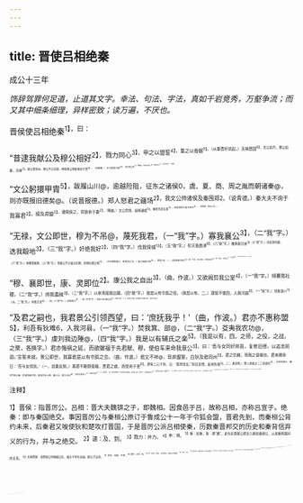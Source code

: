 ```yaml
---
---
---
```

title: 晋使吕相绝秦
---



成公十三年

*饰辞驾罪何足道，止道其文字。幸法、句法、字法，真如千岩竞秀，万壑争流；而又其中细条细理，异样密致；读万遍，不厌也。*

晋侯使吕相绝秦<sup>1】，曰：

“昔逮我献公及穆公相好<sup>2】，戮力同心<sup>3】，申之以盟誓<sup>4】，重之以昏姻<sup>5】。（从秦晋好说起。）天祸晋国<sup>6】，文公如齐，惠公如秦，无禄<sup>7】，献公即世@。穆公不忘旧德，俾我惠公用能奉祀于晋<sup>5】。（说秦德。）又不能成大勋<sup>10】，而为韩之师<sup>1】。（略曲。）亦悔于厥心<sup>2】，用集我文公<sup>3】，是穆之成也@。（说秦德。）

“文公躬擐甲胄<sup>5】，跋履山川@，逾越险阻，征东之诸侯0，虞、夏、商、周之胤而朝诸秦@，则亦既报旧德矣@。（说晋报德。）郑人怒君之疆场<sup>2】，我文公帅诸侯及秦围郑2。（说青德。）秦大夫不询于我寡君<sup>2】，擅及郑盟<sup>2】，诸侯疾之，将致命于秦<sup>2】。（略曲。）文公恐惧，绥靖诸侯<sup>5】，秦师克还无害<sup>3】，则是我有大造于西也<sup>2】。（说晋德，结住上文。）

“无禄，文公即世，穆为不吊@，蔑死我君，（一“我”字。）寡我襄公<sup>3】，（二“我”字。）迭我殽地<sup>3】，（三“我”字。）奸绝我好<sup>2】，（四“我”字。）伐我保城<sup>13】，（五“我”字。）殄灭我费滑<sup>8】，(六“我”字。）散离我兄弟<sup>3】（七“我”字，）挠乱我同盟，（八“我”字。）倾覆我国家。（九“我”字。）我襄公不忘君之旧期，而惧社稷之陨<sup>3】，（不忘俾我惠公、集我文公也。）是以有殽之师<sup>3】。（我是以有，一。）犹愿赦罪于穆公<sup>8】。（曲，作波。）穆公弗听，而即楚谋我<sup>3】。（曲，作波。）天诱其衷<sup>4】，成王陨命<sup>11】，穆公是以不克逞志于我。（曲，作波。）

“穆、襄即世，康、灵即位<sup>2】。康公我之自出<sup>3】，（曲，作波。）又欲阙剪我公室<sup>4】，（一“我”字。）倾覆我社稷，（二“我”字。）帅我蟊贼<sup>3】，（三“我”字。）以来荡摇我边疆，（四“我”字。）我是以有令狐之役。（我是以有，二。）康犹不悛四，入我河曲<sup>8】，（一“我”字。）伐我涑川<sup>2】，（水。二“我”字。）俘我王官<sup>5】，（地。三“我”字。）剪我羁马<sup>3】，（地。四“我”字。）我是以有河曲之战<sup>2】。（我是以有，三。）东道之不通，则是康公绝我好也。（就手且结。）

“及君之嗣也，我君景公引领西望，曰：‘庶抚我乎！'（曲，作波。）君亦不惠称盟<sup>5】，利吾有狄难6，入我河县，（一“我”字。）焚我箕、部@，（二“我”字。）芟夷我农功@，（三“我”字。）虔刘我边陲@，（四“我”字。）我是以有辅氏之楽<sup>5】。（我是以有，四。之师，之役，之战，之聚，各换字。）君亦悔祸之延，而欲徽福于先君献、穆，使伯车来命我景公<sup>3】，曰：‘吾与女同好弃恶，复修旧德，以追念前勋。’言誓未就，景公即世，我寡君是以有令狐之会。（曲，作波。）君又不祥@，背弃盟誓。白狄及君同州<sup>5】，君之仇雠，而我之昏姻也。君来赐命曰：‘吾与女伐狄。’（一，说秦反侧。）寡君不敢顾昏姻，畏君之威，而受命于吏<sup>6】。君有二心于狄，曰：‘晋将伐女。”狄应且憎，是用告我<sup>5】。（二，秦反侧。）楚人恶君之二三其德也<sup>8】，亦来告我曰：‘秦背令狐之盟，而来求盟于我，昭告吴天上帝、秦三公、楚三王曰<sup>6】：‘余虽与晋出人<sup>7】，余唯利是视<sup>7】。’（三，秦反侧。一段，秦与楚誓辞。）不谷恶其无成德@，是用宜之@，以惩不一。诸侯备闻此言<sup>2】，斯是用痛心疾首，昵就寡人<sup>6】。（一路，备说秦恶，归到此句。）寡人帅以听命，唯好是求。（辞令好，身分好。）君若惠顾诸侯，矜哀寡人<sup>8】，而赐之盟，则寡人之愿也，其承宁诸侯以退<sup>7】，岂敢徽乱？（宾句。）君若不施大惠，寡人不佞@，其不能以诸侯退矣。（主句。）敢尽布之执事@，俾执事实图利之！”

<sup>注释】

<sup>1】晋侯：指晋厉公。吕相：晋大夫魏锛之子，即魏相。因食邑于吕，故称吕相，亦称吕宣子。绝秦：即与秦国绝交。事因晋厉公与秦桓公原订于鲁成公十一年于令狐会盟，晋君先到，而秦桓公背约未来，后秦君又唆使狄和楚攻打晋国，于是晋厉公派吕相使秦，历数秦晋邦交的历史和秦背信弃义的行为，并与之绝交。
<sup>2】逮：及、到。
<sup>3】戮力：并力。
<sup>4】申：明。
<sup>5】重：加重。昏：通“婚”。此句言晋献公把女儿嫁给秦穆公，以加重两国间的关系。
<sup>6】天祸晋国：指晋献公时骊姬之乱，逼太子申生自缢，群公子出奔。
<sup>7】无禄：无福、不幸。
<sup>8】即世：去世，死。
<sup>9】用：因此。奉祀：主持祭祀，意即立为国君。
<sup>10】大勋：大功。
<sup>11】而为韩之师：指秦晋韩之战，晋惠公被俘事。
<sup>12】悔于厥心：指秦穆公对俘获晋惠公之事表示遗憾。
<sup>13】用集：因而安定、成全，指秦穆公护送重耳回晋做国君。
<sup>14】成：成全、帮助。
<sup>15】躬撰huàn患）甲冑：亲自穿戴着铠甲和头盔。
<sup>16】跋履：登山涉水。
<sup>17】征东之诸侯：指征服秦国以东的诸侯。
<sup>18】胤（yìng映）：后代。
<sup>19】既：已。旧德：过去的恩德，指纳惠公、文公之事。
<sup>20】怒：侵犯。疆场（yì易）：边界。
<sup>21】文公：指晋文公。于鲁僖公三十年（公元前630年）与秦围郑。
<sup>22】询：问，这里是商量的意思。
<sup>23】擅及郑盛：指秦穆公听了烛之武的话擅自与郑结盟，并派杞子等驻防于郑。
<sup>24】致命：拼命。
<sup>25】绥靖：安抚。
<sup>26】克：能。
<sup>27】大造：犹大恩。西：指晋国西面的秦国。
<sup>28】穆为不吊：指穆公做不善的事。吊：同“淑”，善。
<sup>29】蔑死：以为死者无知而蔑视。
<sup>30】寡：寡弱。
<sup>31】迭：通“轶”，突然进犯。指秦穆公派孟明等三帅袭郑，过轶晋国事，并非侵晋殺地。
<sup>32】奸绝：遇绝。
<sup>33】保城：据高士奇《地名考略》：保城非地名，保即堡，土筑的小城。
<sup>34】珍（tiǎn填）：灭绝。费（bì必）滑：即滑国。费：是滑国的都城，在今河南省偃师县。
<sup>35】兄弟：指郑、滑与晋都是姬姓，是兄弟之国。秦袭郑灭滑，故言“散离我兄弟”。
<sup>36】陨：灭亡。
<sup>37】殽之师：指秦晋殽之战，晋国在殽山伏击秦军。
<sup>38】犹愿赦罪于穆公：还是希望秦穆公能赦免晋国之罪，意指释放孟明，与秦国求和解。
<sup>39】即楚：亲近楚国。事指秦穆公自殺之战败后，释楚臣斗克回国，以求与楚结盟。因楚成王被其子商臣所杀，故所谋不成。
<sup>40】天诱其衷：犹天心在我。
<sup>41】成王：指楚成王。陨命：丧命。指为其子商臣所杀。
<sup>42】康：指秦康公，穆公之子。灵：指晋灵公，襄公之子。
<sup>43】康公我之自出：指秦康公是我晋国穆姬生的。穆姬是晋献公的女儿，康公是晋国的外甥，故言。
<sup>44】阙剪：犹损害。
<sup>45】森（máo矛）贼：《尔雅·释虫》：“蟊为食苗根害虫，贼为食苗节害虫。”蟊贼，喻危害国家的人。这里指晋文公的儿子公子雍，因他一直寄居秦国。吕相认为他是内奸。
<sup>46】令狐之役：指赵盾派先蔑和士会去秦迎公子雍，秦也派兵送公子雍回国。后又改变主意立灵公，晋便出兵拒秦，在令狐地方击退秦师。吕相说是秦康公有意倾晋国，全是片面之词。
<sup>47】悛（quān圈）：悔改。
<sup>48】河曲：地名，在今山西省永济县东南。此地正当黄河转折处，故叫“河曲”。
<sup>49】涑（sù速）川：即涑水，源出山西绛县，西经闻喜县南，又西南经永济县至蒲州入黄河。
<sup>50】王官：晋地，在今山西省闻喜县南。
<sup>51】羁马：晋地，在今山西芮城县境。
<sup>52】河曲之战：指秦、晋于鲁文公十二年战于河曲，双方无胜负。
<sup>53】君：指秦桓公。
<sup>54】引领：伸长脖子。
<sup>55】不惠称盟：不肯加惠同晋结盟。称：举。
<sup>56】狄难：指晋于鲁宣公十五年灭赤狄潞氏之事。晋灭狄，反说“有难”，这是故意歪曲。
<sup>57】河县：指靠近黄河的县邑。
<sup>58】箕：即箕邑，在今山西蒲县东北。部：在今山西祁县西七里。
<sup>59】芟（shān删）夷：铲除。农功：指农作物。
<sup>60】虔刘：劫掠、杀害。此句意为杀害边境人民。
<sup>61】辅氏之聚：指辅氏之战，事见《左传室公十五年》。辅氏：地名，在今陕西朝邑县西北。聚：指聚集群众。此句意为聚众于辅氏以抗秦师。
<sup>62】延：延长。
<sup>63】伯车：秦桓公之子，名钺，亦称后子。
<sup>64】不祥：不善。
<sup>65】白狄及君同州：指白狄与秦同居雍州。
<sup>66】受命：即投命。意即给官吏下令攻打狄人。
<sup>67】是用：因此。
<sup>68】二三其德：犹三心二意。
<sup>69】昊（hào浩）天：伟大的天。秦三公：即穆公、康公、共公。楚三王：即成王、穆王、庄王。
<sup>70】出入：往来。
<sup>71】唯利是视：即唯利是图。
<sup>72】成德：盛德。
<sup>73】宣之：公布此誓词。
<sup>74】备：尽。
<sup>75】呢就：亲近。
<sup>76】矜哀：怜悯。
<sup>77】承宁：止惠、安静。
<sup>78】不佞：不才。
<sup>79】布：布陈。